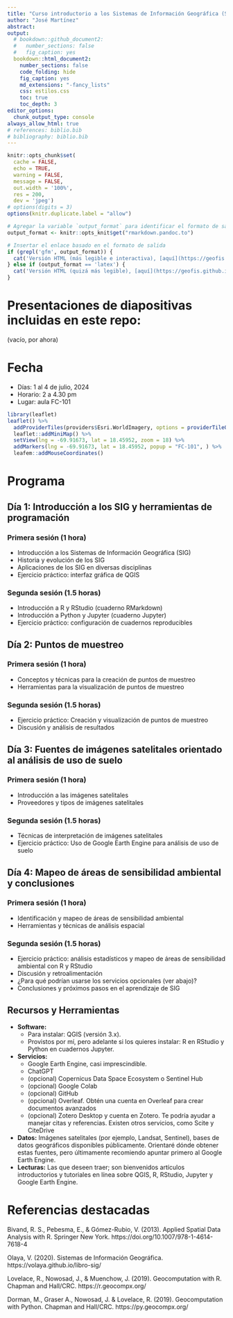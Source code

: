 ```yaml
---
title: "Curso introductorio a los Sistemas de Información Geográfica (SIG)"
author: "José Martínez"
abstract: 
output:
  # bookdown::github_document2:
  #   number_sections: false
  #   fig_caption: yes
  bookdown::html_document2:
    number_sections: false
    code_folding: hide
    fig_caption: yes
    md_extensions: "-fancy_lists"
    css: estilos.css
    toc: true
    toc_depth: 3
editor_options: 
  chunk_output_type: console
always_allow_html: true
# references: biblio.bib
# bibliography: biblio.bib
---
```


```r
knitr::opts_chunk$set(
  cache = FALSE, 
  echo = TRUE,
  warning = FALSE,
  message = FALSE,
  out.width = '100%',
  res = 200,
  dev = 'jpeg')
# options(digits = 3)
options(knitr.duplicate.label = "allow")
```

```r
# Agregar la variable `output_format` para identificar el formato de salida
output_format <- knitr::opts_knit$get("rmarkdown.pandoc.to")
```

```r
# Insertar el enlace basado en el formato de salida
if (grepl('gfm', output_format)) {
  cat('Versión HTML (más legible e interactiva), [aquí](https://geofis.github.io/curso-r-qgis-2024-verano/README.html)\n')
} else if (output_format == 'latex') {
  cat('Versión HTML (quizá más legible), [aquí](https://geofis.github.io/curso-r-qgis-2024-verano/README.html)\n')
}
```

# Presentaciones de diapositivas incluidas en este repo:

(vacío, por ahora)

# Fecha

- Días: 1 al 4 de julio, 2024
- Horario: 2 a 4.30 pm
- Lugar: aula FC-101

```r
library(leaflet)
leaflet() %>%
  addProviderTiles(providers$Esri.WorldImagery, options = providerTileOptions(maxZoom = 21)) %>%
  leaflet::addMiniMap() %>%
  setView(lng = -69.91673, lat = 18.45952, zoom = 18) %>%
  addMarkers(lng = -69.91673, lat = 18.45952, popup = "FC-101", ) %>%
  leafem::addMouseCoordinates()
```

# Programa

## Día 1: Introducción a los SIG y herramientas de programación

### Primera sesión (1 hora)
- Introducción a los Sistemas de Información Geográfica (SIG)
- Historia y evolución de los SIG
- Aplicaciones de los SIG en diversas disciplinas
- Ejercicio práctico: interfaz gráfica de QGIS

### Segunda sesión (1.5 horas)
- Introducción a R y RStudio (cuaderno RMarkdown)
- Introducción a Python y Jupyter (cuaderno Jupyter)
- Ejercicio práctico: configuración de cuadernos reproducibles

## Día 2: Puntos de muestreo

### Primera sesión (1 hora)
- Conceptos y técnicas para la creación de puntos de muestreo
- Herramientas para la visualización de puntos de muestreo

### Segunda sesión (1.5 horas)
- Ejercicio práctico: Creación y visualización de puntos de muestreo
- Discusión y análisis de resultados

## Día 3: Fuentes de imágenes satelitales orientado al análisis de uso de suelo

### Primera sesión (1 hora)
- Introducción a las imágenes satelitales
- Proveedores y tipos de imágenes satelitales

### Segunda sesión (1.5 horas)
- Técnicas de interpretación de imágenes satelitales
- Ejercicio práctico: Uso de Google Earth Engine para análisis de uso de suelo

## Día 4: Mapeo de áreas de sensibilidad ambiental y conclusiones

### Primera sesión (1 hora)
- Identificación y mapeo de áreas de sensibilidad ambiental
- Herramientas y técnicas de análisis espacial

### Segunda sesión (1.5 horas)
- Ejercicio práctico: análisis estadísticos y mapeo de áreas de sensibilidad ambiental con R y RStudio
- Discusión y retroalimentación
- ¿Para qué podrían usarse los servicios opcionales (ver abajo)?
- Conclusiones y próximos pasos en el aprendizaje de SIG

## Recursos y Herramientas
- **Software:**
    - Para instalar: QGIS (versión 3.x).
    - Provistos por mí, pero adelante si los quieres instalar: R en RStudio y Python en cuadernos Jupyter.
- **Servicios:**
    - Google Earth Engine, casi imprescindible.
    - ChatGPT
    - (opcional) Copernicus Data Space Ecosystem o Sentinel Hub
    - (opcional) Google Colab
    - (opcional) GitHub
    - (opcional) Overleaf. Obtén una cuenta en Overleaf para crear documentos avanzados
    - (opcional) Zotero Desktop y cuenta en Zotero. Te podría ayudar a manejar citas y referencias. Existen otros servicios, como Scite y CiteDrive

- **Datos:** Imágenes satelitales (por ejemplo, Landsat, Sentinel), bases de datos geográficos disponibles públicamente. Orientaré dónde obtener estas fuentes, pero últimamente recomiendo apuntar primero al Google Earth Engine.
- **Lecturas:** Las que deseen traer; son bienvenidos artículos introductorios y tutoriales en línea sobre QGIS, R, RStudio, Jupyter y Google Earth Engine.

# Referencias destacadas

Bivand, R. S., Pebesma, E., & Gómez-Rubio, V. (2013). Applied Spatial Data Analysis with R. Springer New York. https://doi.org/10.1007/978-1-4614-7618-4

Olaya, V. (2020). Sistemas de Información Geográfica. https://volaya.github.io/libro-sig/

Lovelace, R., Nowosad, J., & Muenchow, J. (2019). Geocomputation with R. Chapman and Hall/CRC. https://r.geocompx.org/

Dorman, M., Graser A., Nowosad, J. & Lovelace, R. (2019). Geocomputation with Python. Chapman and Hall/CRC. https://py.geocompx.org/

